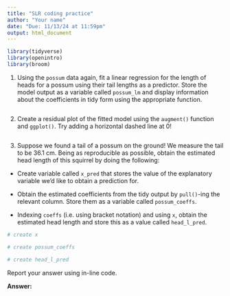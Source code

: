 ```yaml
---
title: "SLR coding practice"
author: "Your name"
date: "Due: 11/13/24 at 11:59pm"
output: html_document
---
```


```r
library(tidyverse)
library(openintro)
library(broom)
```

1.  Using the `possum` data again, fit a linear regression for the length of heads for a possum using their tail lengths as a predictor. Store the model output as a variable called `possum_lm` and display information about the coefficients in tidy form using the appropriate function.

```r

```

2.  Create a residual plot of the fitted model using the `augment()` function and `ggplot()`. Try adding a horizontal dashed line at 0!

```r

```

3.  Suppose we found a tail of a possum on the ground! We measure the tail to be 36.1 cm. Being as reproducible as possible, obtain the estimated head length of this squirrel by doing the following:

-   Create variable called `x_pred` that stores the value of the explanatory variable we'd like to obtain a prediction for.

-   Obtain the estimated coefficients from the tidy output by `pull()`-ing the relevant column. Store them as a variable called `possum_coeffs`.

-   Indexing `coeffs` (i.e. using bracket notation) and using `x`, obtain the estimated head length and store this as a value called `head_l_pred`.

```r
# create x

# create possum_coeffs

# create head_l_pred
```

Report your answer using in-line code.

**Answer:**
